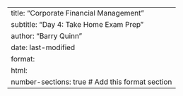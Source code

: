 ---
title: "Corporate Financial Management"
subtitle: "Day 4: Take Home Exam Prep"
author: "Barry Quinn"
date: last-modified
format:
  html:
    number-sections: true  # Add this format section
---